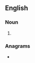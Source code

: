 ==English==

===Noun===
{{en-noun}}

# {{init of|en|{{w|Line Impedance Stabilisation Network}}}}

===Anagrams===
* {{anagrams|en|a=ilns|lins|nils}}
